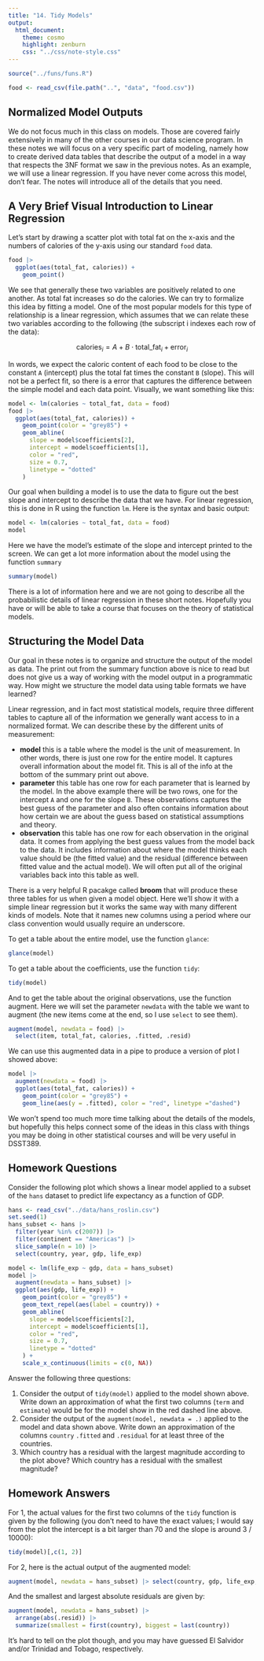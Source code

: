 ```yaml
---
title: "14. Tidy Models"
output:
  html_document:
    theme: cosmo
    highlight: zenburn
    css: "../css/note-style.css"
---
```


```r
source("../funs/funs.R")

food <- read_csv(file.path("..", "data", "food.csv"))
```

## Normalized Model Outputs

We do not focus much in this class on models. Those are covered fairly 
extensively in many of the other courses in our data science program. In these
notes we will focus on a very specific part of modeling, namely how to create
derived data tables that describe the output of a model in a way that respects
the 3NF format we saw in the previous notes. As an example, we will use a 
linear regression. If you have never come across this model, don't fear. The
notes will introduce all of the details that you need.

## A Very Brief Visual Introduction to Linear Regression

Let's start by drawing a scatter plot with total fat on the x-axis and the 
numbers of calories of the y-axis using our standard `food` data.

```r
food |>
  ggplot(aes(total_fat, calories)) +
    geom_point()
```

We see that generally these two variables are positively related to one another.
As total fat increases so do the calories. We can try to formalize this idea 
by fitting a model. One of the most popular models for this type of relationship
is a linear  regression, which assumes that we can relate these two variables
according to the following (the subscript i indexes each row of the data):

$$ \text{calories}_i = A + B \cdot \text{total_fat}_i + \text{error}_i $$

In words, we expect the caloric content of each food to be close to the constant
`A` (intercept) plus the total fat times the constant `B` (slope). This will
not be a perfect fit, so there is a error that captures the difference
between the simple model and each data point. Visually, we want something like
this:

```r
model <- lm(calories ~ total_fat, data = food)
food |>
  ggplot(aes(total_fat, calories)) +
    geom_point(color = "grey85") +
    geom_abline(
      slope = model$coefficients[2],
      intercept = model$coefficients[1],
      color = "red",
      size = 0.7,
      linetype = "dotted"
    )
```

Our goal when building a model is to use the data to figure out the best slope
and intercept to describe the data that we have. For linear regression, this is
done in R using the function `lm`. Here is the syntax and basic output:

```r
model <- lm(calories ~ total_fat, data = food)
model
```

Here we have the model's estimate of the slope and intercept printed to the
screen. We can get a lot more information about the model using the function
`summary`

```r
summary(model)
```

There is a lot of information here and we are not going to describe all the 
probabilistic details of linear regression in these short notes. Hopefully you
have or will be able to take a course that focuses on the theory of statistical
models.

## Structuring the Model Data

Our goal in these notes is to organize and structure the output of the model as
data. The print out from the summary function above is nice to read but does
not give us a way of working with the model output in a programmatic way. How
might we structure the model data using table formats we have learned?

Linear regression, and in fact most statistical models, require three different
tables to capture all of the information we generally want access to in a 
normalized format. We can describe these by the different units of measurement:

- **model** this is a table where the model is the unit of measurement. In other
words, there is just one row for the entire model. It captures overall
information about the model fit. This is all of the info at the bottom of the
summary print out above.
- **parameter** this table has one row for each parameter that is learned by
the model. In the above example there will be two rows, one for the intercept
`A` and one for the slope `B`. These observations captures the best
guess of the parameter and also often contains information about how certain
we are about the guess based on statistical assumptions and theory.
- **observation** this table has one row for each observation in the original
data. It comes from applying the best guess values from the model back to the
data. It includes information about where the model thinks each value should
be (the fitted value) and the residual (difference between fitted value and the
actual model). We will often put all of the original variables back into this
table as well.

There is a very helpful R pacakge called **broom** that will produce these
three tables for us when given a model object. Here we'll show it with a 
simple linear regression but it works the same way with many different kinds
of models. Note that it names new columns using a period where our class 
convention would usually require an underscore.

To get a table about the entire model, use the function `glance`: 

```r
glance(model)
```

To get a table about the coefficients, use the function `tidy`:

```r
tidy(model)
```

And to get the table about the original observations, use the function 
augment. Here we will set the parameter `newdata` with the table we want
to augment (the new items come at the end, so I use `select` to see them).

```r
augment(model, newdata = food) |>
  select(item, total_fat, calories, .fitted, .resid)
```

We can use this augmented data in a pipe to produce a version of plot I showed
above:

```r
model |>
  augment(newdata = food) |>
  ggplot(aes(total_fat, calories)) +
    geom_point(color = "grey85") +
    geom_line(aes(y = .fitted), color = "red", linetype ="dashed")
```

We won't spend too much more time talking about the details of the models, but
hopefully this helps connect some of the ideas in this class with things you
may be doing in other statistical courses and will be very useful in DSST389.


## Homework Questions

Consider the following plot which shows a linear model applied to a subset of
the `hans` dataset to predict life expectancy as a function of GDP.

```r
hans <- read_csv("../data/hans_roslin.csv") 
set.seed(1)
hans_subset <- hans |>
  filter(year %in% c(2007)) |>
  filter(continent == "Americas") |>
  slice_sample(n = 10) |>
  select(country, year, gdp, life_exp)

model <- lm(life_exp ~ gdp, data = hans_subset)
model |>
  augment(newdata = hans_subset) |>
  ggplot(aes(gdp, life_exp)) +
    geom_point(color = "grey85") +
    geom_text_repel(aes(label = country)) +
    geom_abline(
      slope = model$coefficients[2],
      intercept = model$coefficients[1],
      color = "red",
      size = 0.7,
      linetype = "dotted"
    ) +
    scale_x_continuous(limits = c(0, NA))
```

Answer the following three questions:

1. Consider the output of `tidy(model)` applied to the model shown above. Write
down an approximation of what the first two columns (`term` and `estimate`)
would be for the model show in the red dashed line above.
2. Consider the output of the `augment(model, newdata = .)` applied to the
model and data shown above. Write down an approximation of the columns `country`
`.fitted` and `.residual` for at least three of the countries.
3. Which country has a residual with the largest magnitude according to the plot
above? Which country has a residual with the smallest magnitude?

## Homework Answers

For 1, the actual values for the first two columns of the `tidy` function is
given by the following (you don't need to have the exact values; I would say
from the plot the intercept is a bit larger than 70 and the slope is around
3 / 10000):

```r
tidy(model)[,c(1, 2)]
```

For 2, here is the actual output of the augmented model:

```r
augment(model, newdata = hans_subset) |> select(country, gdp, life_exp, .fitted, .resid)
```

And the smallest and largest absolute residuals are given by:

```r
augment(model, newdata = hans_subset) |> 
  arrange(abs(.resid)) |>
  summarize(smallest = first(country), biggest = last(country))
```

It's hard to tell on the plot though, and you may have guessed El Salvidor
and/or Trinidad and Tobago, respectively.